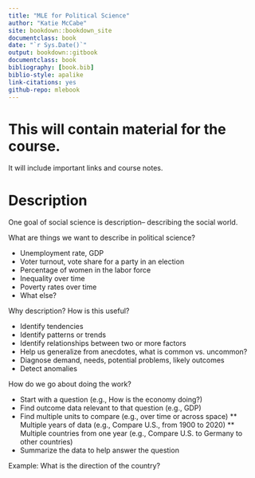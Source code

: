 ```yaml
---
title: "MLE for Political Science"
author: "Katie McCabe"
site: bookdown::bookdown_site
documentclass: book
date: "`r Sys.Date()`"
output: bookdown::gitbook
documentclass: book
bibliography: [book.bib]
biblio-style: apalike
link-citations: yes
github-repo: mlebook
---
```


# This will contain material for the course.

It will include important links and course notes.

<!-- If you need PDF output, uncomment bookdown::pdf_book above in YAML. You will need a LaTeX installation, e.g., https://yihui.name/tinytex/ -->

<!-- Instructions: https://ontheline.trincoll.edu/bookdown.html -->

<!--chapter:end:index.Rmd-->

# Description {#descrip}

One goal of social science is description-- describing the social world.

What are things we want to describe in political science?

  * Unemployment rate, GDP
  * Voter turnout, vote share for a party in an election
  * Percentage of women in the labor force
  * Inequality over time
  * Poverty rates over time
  * What else?
  
Why description? How is this useful?

  * Identify tendencies
  * Identify patterns or trends
  * Identify relationships between two or more factors
  * Help us generalize from anecdotes, what is common vs. uncommon? 
  * Diagnose demand, needs, potential problems, likely outcomes
  * Detect anomalies

How do we go about doing the work?
  
  * Start with a question (e.g., How is the economy doing?)
  * Find outcome data relevant to that question (e.g., GDP)
  * Find multiple units to compare (e.g., over time or across space)
    ** Multiple years of data (e.g., Compare U.S., from 1900 to 2020)
    ** Multiple countries from one year (e.g., Compare U.S. to Germany to other countries)
  * Summarize the data to help answer the question

Example: What is the direction of the country?  

<!--chapter:end:02-Disovery.Rmd-->

